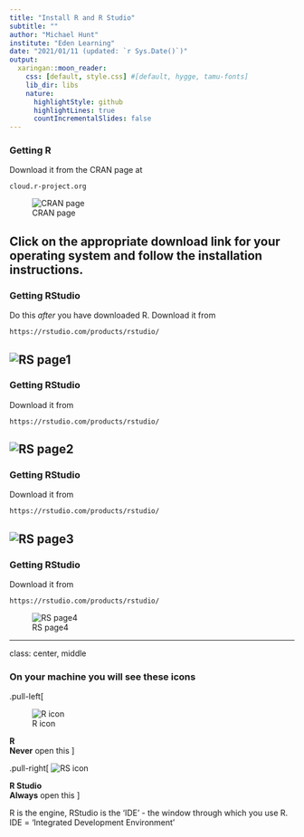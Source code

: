 ```yaml
---
title: "Install R and R Studio"
subtitle: ""
author: "Michael Hunt"
institute: "Eden Learning"
date: "2021/01/11 (updated: `r Sys.Date()`)"
output:
  xaringan::moon_reader:
    css: [default, style.css] #[default, hygge, tamu-fonts]
    lib_dir: libs
    nature:
      highlightStyle: github
      highlightLines: true
      countIncrementalSlides: false
---
```


### Getting R

Download it from the CRAN page at

```
cloud.r-project.org
```

![CRAN page](./figures/cran_page.png)

Click on  the appropriate download link for your operating system and follow the installation instructions.
---

### Getting RStudio

Do this _after_ you have downloaded R. Download it from


```
https://rstudio.com/products/rstudio/
```

![RS page1](./figures/rs1.png)
---
### Getting RStudio

Download it from


```
https://rstudio.com/products/rstudio/
```

![RS page2](./figures/rs2.png)
---
### Getting RStudio

Download it from


```
https://rstudio.com/products/rstudio/
```

![RS page3](./figures/rs3.png)
---
### Getting RStudio

Download it from


```
https://rstudio.com/products/rstudio/
```

![RS page4](./figures/rs4.png)


---
class: center, middle

### On your machine you will see these icons



.pull-left[

![R icon](./figures/r_icon.png)

__R__  
__Never__ open this
]

.pull-right[
![RS icon](./figures/rs_icon.png)

__R Studio__  
__Always__ open this
]
 
  

R is the engine, RStudio is the 'IDE' - the window through which you use R.  
IDE = 'Integrated Development Environment'


